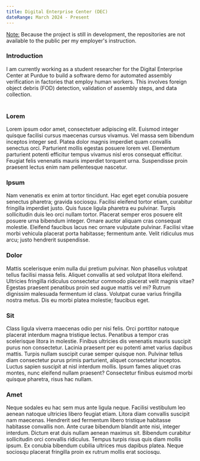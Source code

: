 ```yaml
---
title: Digital Enterprise Center (DEC)
dateRange: March 2024 - Present
---
```



<ins>Note:</ins> Because the project is still in development, the repositories are not available to the public per my employer's instruction.
### Introduction 
I am currently working as a student researcher for the Digital Enterprise Center at Purdue to build a software demo for automated assembly verification in factories that employ human workers. This involves foreign object debris (FOD) detection, validation of assembly steps, and data collection. <br/><br/>

### Lorem 

Lorem ipsum odor amet, consectetuer adipiscing elit. Euismod integer quisque facilisi cursus maecenas cursus vivamus. Vel massa sem bibendum inceptos integer sed. Platea dolor magnis imperdiet quam convallis senectus orci. Parturient mollis egestas posuere lorem vel. Elementum parturient potenti efficitur tempus vivamus nisl eros consequat efficitur. Feugiat felis venenatis mauris imperdiet torquent urna. Suspendisse proin praesent lectus enim nam pellentesque nascetur.

### Ipsum
Nam venenatis ex enim at tortor tincidunt. Hac eget eget conubia posuere senectus pharetra; gravida sociosqu. Facilisi eleifend tortor etiam, curabitur fringilla imperdiet justo. Quis fusce ligula pharetra eu pulvinar. Turpis sollicitudin duis leo orci nullam tortor. Placerat semper eros posuere elit posuere urna bibendum integer. Ornare auctor aliquam cras consequat molestie. Eleifend faucibus lacus nec ornare vulputate pulvinar. Facilisi vitae morbi vehicula placerat porta habitasse; fermentum ante. Velit ridiculus mus arcu; justo hendrerit suspendisse.

### Dolor
Mattis scelerisque enim nulla dui pretium pulvinar. Non phasellus volutpat tellus facilisi massa felis. Aliquet convallis at sed volutpat litora eleifend. Ultricies fringilla ridiculus consectetur commodo placerat velit magnis vitae? Egestas praesent penatibus proin sed augue mattis vel mi? Rutrum dignissim malesuada fermentum id class. Volutpat curae varius fringilla nostra metus. Dis eu morbi platea molestie; faucibus eget.

### Sit
Class ligula viverra maecenas odio per nisi felis. Orci porttitor natoque placerat interdum magna tristique lectus. Penatibus a tempor cras scelerisque litora in molestie. Finibus ultricies dis venenatis mauris suscipit purus non consectetur. Lacinia praesent per eu potenti amet varius dapibus mattis. Turpis nullam suscipit curae semper quisque non. Pulvinar tellus diam consectetur purus primis parturient, aliquet consectetur inceptos. Luctus sapien suscipit at nisl interdum mollis. Ipsum fames aliquet cras montes, nunc eleifend nullam praesent? Consectetur finibus euismod morbi quisque pharetra, risus hac nullam.

### Amet
Neque sodales eu hac sem mus ante ligula neque. Facilisi vestibulum leo aenean natoque ultricies libero feugiat etiam. Litora diam convallis suscipit nam maecenas. Hendrerit sed fermentum libero tristique habitasse habitasse convallis non. Ante curae bibendum blandit ante nisi, integer interdum. Dictum erat duis nullam aenean maximus sit. Bibendum curabitur sollicitudin orci convallis ridiculus. Tempus turpis risus quis diam mollis ipsum. Ex conubia bibendum cubilia ultrices mus dapibus platea. Neque sociosqu placerat fringilla proin ex rutrum mollis erat sociosqu.